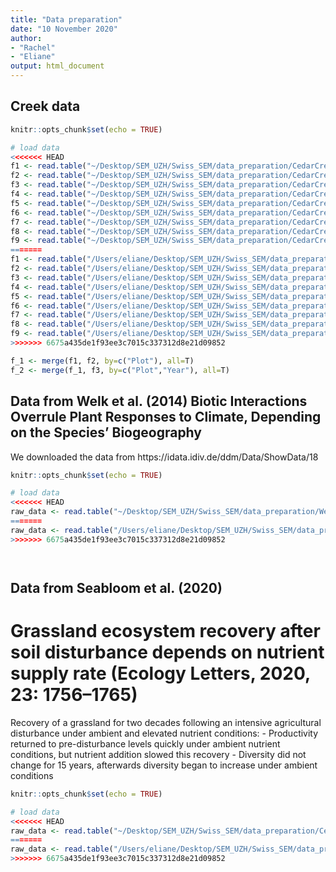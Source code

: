 ```yaml
---
title: "Data preparation"
date: "10 November 2020"
author: 
- "Rachel"
- "Eliane"
output: html_document
---
```


## Creek data 
```r
knitr::opts_chunk$set(echo = TRUE)

# load data
<<<<<<< HEAD
f1 <- read.table("~/Desktop/SEM_UZH/Swiss_SEM/data_preparation/CedarCreek/18_4_data_Welk_etal_PlosOne.csv", sep=";", header=TRUE)
f2 <- read.table("~/Desktop/SEM_UZH/Swiss_SEM/data_preparation/CedarCreek/e120_Plant species percent cover data.csv", sep="\t", header=TRUE)
f3 <- read.table("~/Desktop/SEM_UZH/Swiss_SEM/data_preparation/CedarCreek/e120_Plant aboveground biomass carbon and nitrogen.csv", sep="\t", header=TRUE)
f4 <- read.table("~/Desktop/SEM_UZH/Swiss_SEM/data_preparation/CedarCreek/e120_Plant aboveground biomass data.csv", sep="\t", header=TRUE)
f5 <- read.table("~/Desktop/SEM_UZH/Swiss_SEM/data_preparation/CedarCreek/e120_Plant traits.csv", sep="\t", header=TRUE)
f6 <- read.table("~/Desktop/SEM_UZH/Swiss_SEM/data_preparation/CedarCreek/e120_Percent light penetration.csv", sep="\t", header=TRUE)
f7 <- read.table("~/Desktop/SEM_UZH/Swiss_SEM/data_preparation/CedarCreek/e120_Soil carbon.csv", sep="\t", header=TRUE)
f8 <- read.table("~/Desktop/SEM_UZH/Swiss_SEM/data_preparation/CedarCreek/e120_Soil nitrate and ammonium.csv", sep="\t", header=TRUE)
f9 <- read.table("~/Desktop/SEM_UZH/Swiss_SEM/data_preparation/CedarCreek/e120_Soil nitrogen.csv", sep="\t", header=TRUE)
=======
f1 <- read.table("/Users/eliane/Desktop/SEM_UZH/Swiss_SEM/data_preparation/CedarCreek/18_4_data_Welk_etal_PlosOne.csv", sep=";", header=TRUE)
f2 <- read.table("/Users/eliane/Desktop/SEM_UZH/Swiss_SEM/data_preparation/CedarCreek/e120_Plant species percent cover data.csv", sep="\t", header=TRUE)
f3 <- read.table("/Users/eliane/Desktop/SEM_UZH/Swiss_SEM/data_preparation/CedarCreek/e120_Plant aboveground biomass carbon and nitrogen.csv", sep="\t", header=TRUE)
f4 <- read.table("/Users/eliane/Desktop/SEM_UZH/Swiss_SEM/data_preparation/CedarCreek/e120_Plant aboveground biomass data.csv", sep="\t", header=TRUE)
f5 <- read.table("/Users/eliane/Desktop/SEM_UZH/Swiss_SEM/data_preparation/CedarCreek/e120_Plant traits.csv", sep="\t", header=TRUE)
f6 <- read.table("/Users/eliane/Desktop/SEM_UZH/Swiss_SEM/data_preparation/CedarCreek/e120_Percent light penetration.csv", sep="\t", header=TRUE)
f7 <- read.table("/Users/eliane/Desktop/SEM_UZH/Swiss_SEM/data_preparation/CedarCreek/e120_Soil carbon.csv", sep="\t", header=TRUE)
f8 <- read.table("/Users/eliane/Desktop/SEM_UZH/Swiss_SEM/data_preparation/CedarCreek/e120_Soil nitrate and ammonium.csv", sep="\t", header=TRUE)
f9 <- read.table("/Users/eliane/Desktop/SEM_UZH/Swiss_SEM/data_preparation/CedarCreek/e120_Soil nitrogen.csv", sep="\t", header=TRUE)
>>>>>>> 6675a435de1f93ee3c7015c337312d8e21d09852

f_1 <- merge(f1, f2, by=c("Plot"), all=T)
f_2 <- merge(f_1, f3, by=c("Plot","Year"), all=T)


```


## Data from Welk et al. (2014) Biotic Interactions Overrule Plant Responses to Climate, Depending on the Species' Biogeography

We downloaded the data from https://idata.idiv.de/ddm/Data/ShowData/18



```r
knitr::opts_chunk$set(echo = TRUE)

# load data
<<<<<<< HEAD
raw_data <- read.table("~/Desktop/SEM_UZH/Swiss_SEM/data_preparation/Welk/18_4_data_Welk_etal_PlosOne.csv", sep=";", header=TRUE)
=======
raw_data <- read.table("/Users/eliane/Desktop/SEM_UZH/Swiss_SEM/data_preparation/Welk/18_4_data_Welk_etal_PlosOne.csv", sep=";", header=TRUE)
>>>>>>> 6675a435de1f93ee3c7015c337312d8e21d09852




```


## Data from Seabloom et al. (2020) 

# Grassland ecosystem recovery after soil disturbance depends on nutrient supply rate (Ecology Letters, 2020, 23: 1756–1765)

Recovery of a grassland for two decades following an intensive agricultural disturbance under ambient and elevated nutrient conditions:
- Productivity returned to pre-disturbance levels quickly under ambient nutrient conditions, but nutrient addition slowed this recovery
- Diversity did not change for 15 years, afterwards diversity began to increase under ambient conditions 


```r
knitr::opts_chunk$set(echo = TRUE)

# load data
<<<<<<< HEAD
raw_data <- read.table("~/Desktop/SEM_UZH/Swiss_SEM/data_preparation/CedarCreek_Seabloom/seabloom-2020-ele-dryad-data/cdr-e001-e002-output-data.csv", sep=",", header=TRUE)
=======
raw_data <- read.table("/Users/eliane/Desktop/SEM_UZH/Swiss_SEM/data_preparation/CedarCreek_Seabloom/seabloom-2020-ele-dryad-data/cdr-e001-e002-output-data.csv", sep=",", header=TRUE)
>>>>>>> 6675a435de1f93ee3c7015c337312d8e21d09852




```



